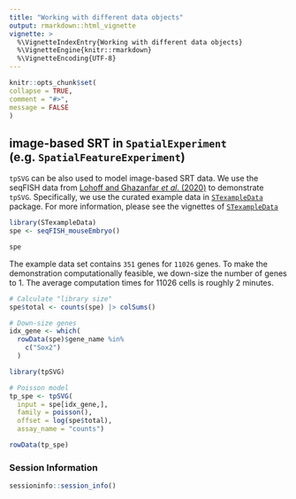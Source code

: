 ```yaml
---
title: "Working with different data objects"
output: rmarkdown::html_vignette
vignette: >
  %\VignetteIndexEntry{Working with different data objects}
  %\VignetteEngine{knitr::rmarkdown}
  %\VignetteEncoding{UTF-8}
---
```

  
```r
knitr::opts_chunk$set(
collapse = TRUE,
comment = "#>",
message = FALSE
)
```

## image-based SRT in `SpatialExperiment` (e.g. `SpatialFeatureExperiment`)
`tpSVG` can be also used to model image-based SRT data. We use
the seqFISH data from [Lohoff and Ghazanfar _et al_. (2020)](https://www.nature.com/articles/s41587-021-01006-2) to demonstrate `tpSVG`. Specifically, we use the curated example data in [`STexampleData`](https://bioconductor.org/packages/release/data/experiment/html/STexampleData.html) package. For more information, please see the vignettes of [`STexampleData`](https://bioconductor.org/packages/release/data/experiment/vignettes/STexampleData/inst/doc/STexampleData_overview.html)

```r
library(STexampleData)
spe <- seqFISH_mouseEmbryo()

spe
```

The example data set contains `351` genes for `11026` genes. To make the
demonstration computationally feasible, we down-size the number of genes to 1. 
The average computation times for 11026 cells is roughly 2 minutes.


```r
# Calculate "library size"
spe$total <- counts(spe) |> colSums()

# Down-size genes
idx_gene <- which(
  rowData(spe)$gene_name %in%
    c("Sox2")
  )

library(tpSVG)

# Poisson model
tp_spe <- tpSVG(
  input = spe[idx_gene,],
  family = poisson(),
  offset = log(spe$total),
  assay_name = "counts")

rowData(tp_spe)
```

### Session Information
```r
sessioninfo::session_info()
```
